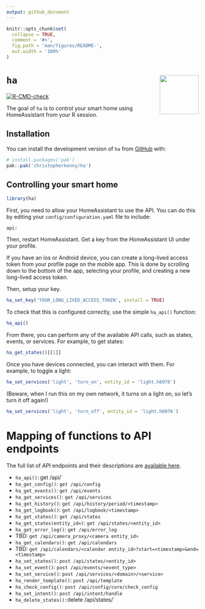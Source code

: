 ```yaml
---
output: github_document
---
```


<!-- README.md is generated from README.Rmd. Please edit that file -->

```r
knitr::opts_chunk$set(
  collapse = TRUE,
  comment = '#>',
  fig.path = 'man/figures/README-',
  out.width = '100%'
)
```

# `ha` <img src="man/figures/logo.png" align="right" height="102" alt="" />

<!-- badges: start -->
[![R-CMD-check](https://github.com/christopherkenny/ha/actions/workflows/R-CMD-check.yaml/badge.svg)](https://github.com/christopherkenny/ha/actions/workflows/R-CMD-check.yaml)
<!-- badges: end -->

The goal of `ha` is to control your smart home using HomeAssistant from your R session.

## Installation

You can install the development version of `ha` from [GitHub](https://github.com/christopherkenny/ha) with:

``` r
# install.packages('pak')
pak::pak('christopherkenny/ha')
```

## Controlling your smart home

```r
library(ha)
```

First, you need to allow your HomeAssistant to use the API.
You can do this by editing your `config/configuration.yaml` file to include:

```
api:
```

Then, restart HomeAssistant. Get a key from the HomeAssistant UI under your profile.

If you have an ios or Android device, you can create a long-lived access token from your profile page on the mobile app. This is done by scrolling down to the bottom of the app, selecting your profile, and creating a new long-lived access token.

Then, setup your key.

```r
ha_set_key('YOUR_LONG_LIVED_ACCESS_TOKEN', install = TRUE)
```

To check that this is configured correctly, use the simple `ha_api()` function:

```r
ha_api()
```

From there, you can perform any of the available API calls, such as states, events, or services.
For example, to get states:

```r
ha_get_states()[[1]]
```

Once you have devices connected, you can interact with them.
For example, to toggle a light:

```r
ha_set_services('light', 'turn_on', entity_id = 'light.h6076')
```

(Beware, when I run this on my own network, it turns on a light on, so let's turn it off again!)

```r
ha_set_services('light', 'turn_off', entity_id = 'light.h6076')
```

# Mapping of functions to API endpoints

The full list of API endpoints and their descriptions are [available here](https://developers.home-assistant.io/docs/api/rest/).

- `ha_api(): `get /api/`
- `ha_get_config()`: `get /api/config`
- `ha_get_events()`: `get /api/events`
- `ha_get_services()`: `get /api/services`
- `ha_get_history()`: `get /api/history/period/<timestamp>`
- `ha_get_logbook()`: `get /api/logbook/<timestamp>`
- `ha_get_states()`: `get /api/states`
- `ha_get_states(entity_id=)`: `get /api/states/<entity_id>`
- `ha_get_error_log()`: `get /api/error_log`
- TBD: `get /api/camera_proxy/<camera entity_id>`
- `ha_get_calendars()`: `get /api/calendars`
- TBD: `get /api/calendars/<calendar entity_id>?start=<timestamp>&end=<timestamp>`
- `ha_set_states()`: `post /api/states/<entity_id>`
- `ha_set_event()`: `post /api/events/<event_type>`
- `ha_set_service()`: `post /api/services/<domain>/<service>`
- `ha_render_template()`: `post /api/template`
- `ha_check_config()`: `post /api/config/core/check_config`
- `ha_set_intent()`: `post /api/intent/handle`
- `ha_delete_states(): `delete /api/states/<entity_id>`
